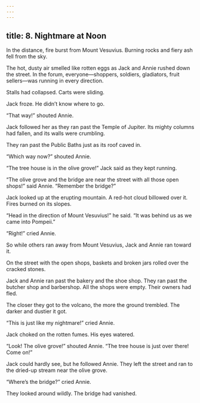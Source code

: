 ```yaml
---
---
---
```

title: 8. Nightmare at Noon
---



In the distance, fire burst from Mount Vesuvius. Burning rocks and fiery ash fell from the sky.

The hot, dusty air smelled like rotten eggs as Jack and Annie rushed down the street. In the forum, everyone—shoppers, soldiers, gladiators, fruit sellers—was running in every direction.

Stalls had collapsed. Carts were sliding.

Jack froze. He didn’t know where to go.



“That way!” shouted Annie.

Jack followed her as they ran past the Temple of Jupiter. Its mighty columns had fallen, and its walls were crumbling.

They ran past the Public Baths just as its roof caved in.

“Which way now?” shouted Annie.

“The tree house is in the olive grove!” Jack said as they kept running.

“The olive grove and the bridge are near the street with all those open shops!” said Annie. “Remember the bridge?”

Jack looked up at the erupting mountain. A red-hot cloud billowed over it. Fires burned on its slopes.

“Head in the direction of Mount Vesuvius!” he said. “It was behind us as we came into Pompeii.”

“Right!” cried Annie.

So while others ran away from Mount Vesuvius, Jack and Annie ran toward it.

On the street with the open shops, baskets and broken jars rolled over the cracked stones.

Jack and Annie ran past the bakery and the shoe shop. They ran past the butcher shop and barbershop. All the shops were empty. Their owners had fled.

The closer they got to the volcano, the more the ground trembled. The darker and dustier it got.

“This is just like my nightmare!” cried Annie.

Jack choked on the rotten fumes. His eyes watered.

“Look! The olive grove!” shouted Annie. “The tree house is just over there! Come on!”

Jack could hardly see, but he followed Annie. They left the street and ran to the dried-up stream near the olive grove.

“Where’s the bridge?” cried Annie.

They looked around wildly. The bridge had vanished.